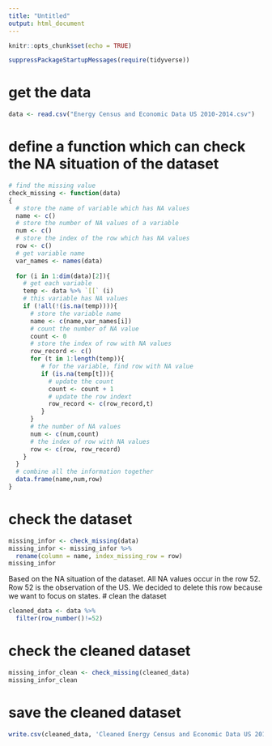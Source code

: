 ```yaml
---
title: "Untitled"
output: html_document
---
```


```r
knitr::opts_chunk$set(echo = TRUE)
```

```r
suppressPackageStartupMessages(require(tidyverse))
```

# get the data
```r
data <- read.csv("Energy Census and Economic Data US 2010-2014.csv")
```

# define a function which can check the NA situation of the dataset
```r
# find the missing value
check_missing <- function(data)
{
  # store the name of variable which has NA values
  name <- c()
  # store the number of NA values of a variable
  num <- c()
  # store the index of the row which has NA values
  row <- c()
  # get variable name
  var_names <- names(data)
  
  for (i in 1:dim(data)[2]){
    # get each variable
    temp <- data %>% `[[` (i)
    # this variable has NA values
    if (!all(!(is.na(temp)))){
      # store the variable name
      name <- c(name,var_names[i])
      # count the number of NA value
      count <- 0
      # store the index of row with NA values
      row_record <- c()
      for (t in 1:length(temp)){
         # for the variable, find row with NA value
         if (is.na(temp[t])){
           # update the count 
           count <- count + 1
           # update the row indext
           row_record <- c(row_record,t)
         }
      }
      # the number of NA values
      num <- c(num,count)
      # the index of row with NA values
      row <- c(row, row_record)
    }
  }
  # combine all the information together
  data.frame(name,num,row)
}
```

# check the dataset 
```r
missing_infor <- check_missing(data)
missing_infor <- missing_infor %>%
  rename(column = name, index_missing_row = row)
missing_infor
```

Based on the NA situation of the dataset. All NA values occur in the row 52. Row 52 is the observation of the US. We decided to delete this row because we want to focus on states.
# clean the dataset
```r
cleaned_data <- data %>%
  filter(row_number()!=52)
```

# check the cleaned dataset
```r
missing_infor_clean <- check_missing(cleaned_data)
missing_infor_clean
```

# save the cleaned dataset
```r
write.csv(cleaned_data, 'Cleaned Energy Census and Economic Data US 2010-2014.csv')
```

